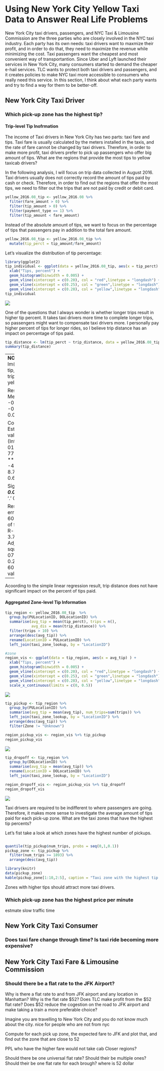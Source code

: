 # Using New York City Yellow Taxi Data to Answer Real Life Problems {#chapter2}

New York City taxi drivers, passengers, and NYC Taxi & Limousine Commission are the three parties who are closely involved in the NYC taxi industry. Each party has its own needs: taxi drivers want to maxmize their profit, and in order to do that, they need to maximize the revenue while minimizing the cost. Taxi passengers want the cheapest and most convenient way of transportantion. Since Uber and Lyft launched their services in New York City, many consumers started to demand the cheaper e-hail services. TLC wants to protect both taxi drivers and passengers, and it creates policies to make NYC taxi more accessible to consumers who really need this service. In this section, I think about what each party wants and try to find a way for them to be better-off. 

## New York City Taxi Driver
### Which pick-up zone has the highest tip?
#### Trip-level Tip Inofrmation
The income of Taxi drivers in New York City has two parts: taxi fare and tips. Taxi fare is usually calculated by the meters installed in the taxis, and the rate of fare cannot be changed by taxi drivers. Therefore, in order to make more profit, taxi drivers prefer to pick up passengers who offer big amount of tips. What are the regions that provide the most tips to yellow taxicab drivers?

In the following analysis, I will focus on trip data collected in August 2016. Taxi drivers usually does not correctly record the amount of tips paid by cash or check. Therefore, in order to find out the regions that offer the most tips, we need to filter out the trips that are not paid by credit or debit card.

```r
yellow_2016.08_tip <- yellow_2016.08 %>%
  filter(fare_amount > 0) %>%
  filter(tip_amount > 0) %>%
  filter(payment_type == 1) %>%
  filter(tip_amount < fare_amount)
```

Instead of the absolute amount of tips, we want to focus on the percentage of tips that passengers pay in addition to the total fare amount. 

```r
yellow_2016.08_tip <- yellow_2016.08_tip %>%
  mutate(tip_perct = tip_amount/fare_amount)
```

Let's visualize the distribution of tip percentage:
```r
library(ggplot2)
tip_individual <- ggplot(data = yellow_2016.08_tip, aes(x = tip_perct) ) +
  xlab("Tips, percent") +
  geom_histogram(binwidth = 0.005) + 
  geom_vline(xintercept = c(0.20), col = "red",linetype = "longdash") +
  geom_vline(xintercept = c(0.25), col = "green",linetype = "longdash") +
  geom_vline(xintercept = c(0.28), col = "yellow",linetype = "longdash")
tip_individual
```
![](figure/tip_individual.jpeg)

One of the questions that I always wonder is whether longer trips result in higher tip percent. It takes taxi drivers more time to complete longer trips, so passengers might want to compensate taxi drivers more. I personally pay higher percent of tips for longer rides, so I believe trip distance has an impact on percentage of tips paid.

```r
tip_distance <- lm(tip_perct ~ trip_distance, data = yellow_2016.08_tip)
summary(tip_distance)
```

---
**NOTE**
Call:
lm(formula = tip_perct ~ trip_distance, data = yellow_2016.08_tip)

Residuals:
     Min       1Q   Median       3Q      Max 
-0.21887 -0.01889  0.00244  0.02682  0.77850 

Coefficients:
                Estimate Std. Error  t value Pr(>|t|)    
(Intercept)    2.189e-01  2.812e-05 7785.080   <2e-16 ***
trip_distance -4.146e-09  8.729e-09   -0.475    0.635    

Signif. codes:  0 ‘***’ 0.001 ‘**’ 0.01 ‘*’ 0.05 ‘.’ 0.1 ‘ ’ 1

Residual standard error: 0.06938 on 6088289 degrees of freedom
Multiple R-squared:  3.706e-08,	Adjusted R-squared:  -1.272e-07 
F-statistic: 0.2256 on 1 and 6088289 DF,  p-value: 0.6348
---

Acoording to the simple linear regression result, trip distance does not have significant impact on the percent of tips paid.

#### Aggregated Zone-level Tip Information

```r
tip_region <- yellow_2016.08_tip  %>%
  group_by(PULocationID, DOLocationID) %>%
  summarise(avg_tip = mean(tip_perct), trips = n(),
            avg_dis = mean(trip_distance)) %>%
  filter(trips > 10) %>%
  arrange(desc(avg_tip)) %>%
  rename(LocationID = PULocationID) %>%
  left_join(taxi_zone_lookup, by = "LocationID")
```

```r
#zone
region_vis <- ggplot(data = tip_region, aes(x = avg_tip) ) +
  xlab("Tips, percent") +
  geom_histogram(binwidth = 0.005) + 
  geom_vline(xintercept = c(0.20), col = "red",linetype = "longdash") +
  geom_vline(xintercept = c(0.25), col = "green",linetype = "longdash") +
  geom_vline(xintercept = c(0.28), col = "yellow",linetype = "longdash") + 
  scale_x_continuous(limits = c(0, 0.5))
```
![](figure/Region_vis.jpeg)

```r
tip_pickup <- tip_region %>%
  group_by(PULocationID) %>%
  summarise(avg_tip = mean(avg_tip), num_trips=sum(trips)) %>%
  left_join(taxi_zone_lookup, by = "LocationID") %>%
  arrange(desc(avg_tip)) %>%
  filter(Zone != "Unknown")

region_pickup_vis <- region_vis %+% tip_pickup
region_pickup_vis
```
![](figure/region_pickup.jpeg)

```r
tip_dropoff <- tip_region %>%
  group_by(DOLocationID) %>%
  summarise(avg_tip = mean(avg_tip)) %>% 
  rename(LocationID = DOLocationID) %>%
  left_join(taxi_zone_lookup, by = "LocationID")

region_dropoff_vis <- region_pickup_vis %+% tip_dropoff
region_dropoff_vis
```
![](figure/region_dropoff.jpeg)

Taxi drivers are required to be indifferent to where passengers are going. Therefore, it makes more sense to investigate the average amount of tips paid for each pick-up zone. What are the taxi zones that have the highest tip percents?

Let's fist take a look at which zones have the highest number of pickups.
```r

```



```r
quantile(tip_pickup$num_trips, probs = seq(0,1,0.1))
pickup_zone <- tip_pickup %>%
  filter(num_trips >= 1893) %>%
  arrange(desc(avg_tip))

library(knitr)
data(pickup_zone)
kable(pickup_zone[1:10,2:5], caption = "Taxi zone with the highest tip percent")
```


Zones with higher tips should attract more taxi drivers.


### Which pick-up zone has the highest price per minute
estmate slow traffic time


## New York City Taxi Consumer
### Does taxi fare change through time? Is taxi ride becoming more expensive?





## New York City Taxi Fare & Limousine Commission
### Should there be a flat rate to the JFK Airport?

Why is there a flat rate to and from JFK airport and any location in Manhattan? Why is the flat rate \$52? Does TLC make profit from the \$52 flat rate? Does \$52 reduce the cogestion on the road to JFK airport and make taking a train a more preferable choice?

Imagine you are travelling to New York City and you do not know much about the city. 
nice for people who are not from nyc

Compute for each pick up zone, the expected fare to JFK and plot that, and find out the zone that are close to 52

PPL who have the higher fare would not take cab
Closer regions?

Should there be one universal flat rate? Should their be multiple ones? Should their be one flat rate for each brough?
where is 52 dollar


